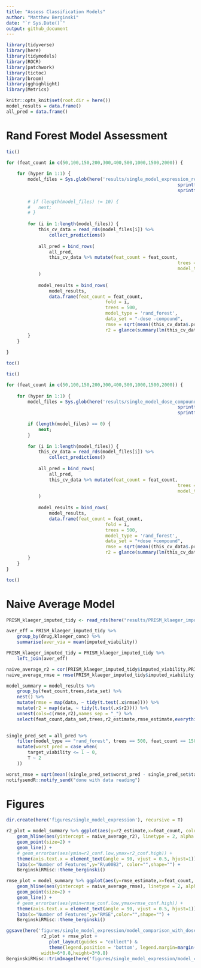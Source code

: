 ```yaml
---
title: "Assess Classification Models"
author: "Matthew Berginski"
date: "`r Sys.Date()`"
output: github_document
---
```


```r
library(tidyverse)
library(here)
library(tidymodels)
library(ROCR)
library(patchwork)
library(tictoc)
library(broom)
library(gghighlight)
library(Metrics)

knitr::opts_knit$set(root.dir = here())
model_results = data.frame()
all_pred = data.frame()
```

# Rand Forest Model Assessment

```r
tic()

for (feat_count in c(50,100,150,200,300,400,500,1000,1500,2000)) {
	
	for (hyper in 1:1) {
		model_files = Sys.glob(here('results/single_model_expression_regression',
																sprintf('rand_forest_param_scan_%dfeat_notune',feat_count),
																sprintf('hyper%03d*.rds', hyper)))
		
		# if (length(model_files) != 10) {
		# 	next;
		# }
		
		for (i in 1:length(model_files)) {
			this_cv_data = read_rds(model_files[i]) %>%
				collect_predictions()
			
			all_pred = bind_rows(
				all_pred,
				this_cv_data %>% mutate(feat_count = feat_count, 
																trees = 500, 
																model_type = 'rand_forest')
			)
			
			model_results = bind_rows(
				model_results,
				data.frame(feat_count = feat_count,
									 fold = i,
									 trees = 500,
									 model_type = 'rand_forest',
									 data_set = "-dose -compound",
									 rmse = sqrt(mean((this_cv_data$.pred - this_cv_data$target_viability)^2)),
									 r2 = glance(summary(lm(this_cv_data$.pred ~ this_cv_data$target_viability)))$r.squared))
		}
	}
	
}

toc()
```


```r
tic()

for (feat_count in c(50,100,150,200,300,400,500,1000,1500,2000)) {
	
	for (hyper in 1:1) {
		model_files = Sys.glob(here('results/single_model_dose_compound_regression',
																sprintf('rand_forest_param_scan_%dfeat_notune',feat_count),
																sprintf('hyper%03d*.rds', hyper)))
		
		if (length(model_files) == 0) {
			next;
		}
		
		for (i in 1:length(model_files)) {
			this_cv_data = read_rds(model_files[i]) %>%
				collect_predictions()
			
			all_pred = bind_rows(
				all_pred,
				this_cv_data %>% mutate(feat_count = feat_count, 
																trees = 500, 
																model_type = 'rand_forest')
			)
			
			model_results = bind_rows(
				model_results,
				data.frame(feat_count = feat_count,
									 fold = i,
									 trees = 500,
									 model_type = 'rand_forest',
									 data_set = "+dose +compound",
									 rmse = sqrt(mean((this_cv_data$.pred - this_cv_data$target_viability)^2)),
									 r2 = glance(summary(lm(this_cv_data$.pred ~ this_cv_data$target_viability)))$r.squared))
		}
	}
}

toc()
```

# Naive Average Model

```r
PRISM_klaeger_imputed_tidy <- read_rds(here("results/PRISM_klaeger_imputed_tidy.rds"))

aver_eff = PRISM_klaeger_imputed_tidy %>% 
	group_by(drug,klaeger_conc) %>%
	summarise(aver_via = mean(imputed_viability))

PRISM_klaeger_imputed_tidy = PRISM_klaeger_imputed_tidy %>%
	left_join(aver_eff)

naive_average_r2 = cor(PRISM_klaeger_imputed_tidy$imputed_viability,PRISM_klaeger_imputed_tidy$aver_via)^2
naive_average_rmse = rmse(PRISM_klaeger_imputed_tidy$imputed_viability,PRISM_klaeger_imputed_tidy$aver_via)
```


```r
model_summary = model_results %>% 
	group_by(feat_count,trees,data_set) %>% 
	nest() %>%
	mutate(rmse = map(data, ~ tidy(t.test(.x$rmse)))) %>%
	mutate(r2 = map(data, ~ tidy(t.test(.x$r2)))) %>%
	unnest(cols=c(rmse,r2),names_sep = "_") %>%
	select(feat_count,data_set,trees,r2_estimate,rmse_estimate,everything())
		

single_pred_set = all_pred %>% 
	filter(model_type == "rand_forest", trees == 500, feat_count == 1500) %>% 
	mutate(worst_pred = case_when(
		target_viability <= 1 ~ 0,
		T ~ 2
	))

worst_rmse = sqrt(mean((single_pred_set$worst_pred - single_pred_set$target_viability)^2))
notifysendR::notify_send("done with data reading")
```

# Figures

```r
dir.create(here('figures/single_model_expression'), recursive = T)

r2_plot = model_summary %>% ggplot(aes(y=r2_estimate,x=feat_count, color=data_set, shape=data_set)) +
	geom_hline(aes(yintercept = naive_average_r2), linetype = 2, alpha = 0.5) +
	geom_point(size=2) +
	geom_line() +
	# geom_errorbar(aes(ymin=r2_conf.low,ymax=r2_conf.high)) +
	theme(axis.text.x = element_text(angle = 90, vjust = 0.5, hjust=1)) +
	labs(x="Number of Features",y="R\u00B2", color="",shape="") +
	BerginskiRMisc::theme_berginski()

rmse_plot = model_summary %>% ggplot(aes(y=rmse_estimate,x=feat_count, color=data_set, shape=data_set)) +
	geom_hline(aes(yintercept = naive_average_rmse), linetype = 2, alpha = 0.5) +
	geom_point(size=2) +
	geom_line() +
	# geom_errorbar(aes(ymin=rmse_conf.low,ymax=rmse_conf.high)) +
	theme(axis.text.x = element_text(angle = 90, vjust = 0.5, hjust=1)) +
	labs(x="Number of Features",y="RMSE",color="",shape="") +
	BerginskiRMisc::theme_berginski()

ggsave(here('figures/single_model_expression/model_comparison_with_dose.png'),
			 r2_plot + rmse_plot +
			 	plot_layout(guides = "collect") &
			 	theme(legend.position = 'bottom', legend.margin=margin(0,0,0,0), legend.box.margin=margin(-10,-10,-10,-10)),
			 width=6*0.8,height=3*0.8)
BerginskiRMisc::trimImage(here('figures/single_model_expression/model_comparison_with_dose.png'))
```